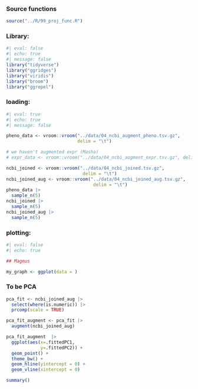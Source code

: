### Source functions

```r
source("../R/99_proj_func.R")
```

### Library:

```r
#| eval: false 
#| echo: true
#| message: false
library("tidyverse")
library("ggridges")
library("viridis")
library("broom")
library("ggrepel")
```

### loading:

```r
#| eval: true
#| echo: true
#| message: false

pheno_data <- vroom::vroom("../data/04_ncbi_augment_pheno.tsv.gz",
                           delim = "\t")

# we haven't augmented expr (Masha)
# expr_data <- vroom::vroom("../data/04_ncbi_augment_expr.tsv.gz", delim = "\t")

ncbi_joined <- vroom::vroom("../data/04_ncbi_joined.tsv.gz",
                             delim = "\t")
ncbi_joined_aug <- vroom::vroom("../data/04_ncbi_joined_aug.tsv.gz",
                                 delim = "\t")
pheno_data |> 
  sample_n(5)
ncbi_joined |> 
  sample_n(5)
ncbi_joined_aug |> 
  sample_n(5)
```


### plotting:

```r
#| eval: false 
#| echo: true

## Magnus

my_graph <- ggplot(data = )


```

### To be PCA
```r
pca_fit <- ncbi_joined_aug |>
  select(where(is.numeric)) |>
  prcomp(scale = TRUE)

pca_fit_augment <- pca_fit |> 
  augment(ncbi_joined_aug)

pca_fit_augment  |> 
  ggplot(aes(x=.fittedPC1, 
             y=.fittedPC2)) + 
  geom_point() +
  theme_bw() +
  geom_hline(yintercept = 0) + 
  geom_vline(xintercept = 0)

summary()
```
